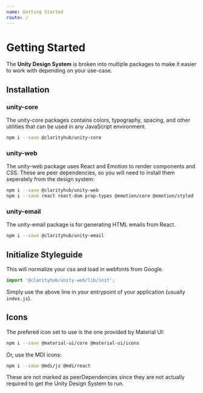 ```yaml
---
name: Getting Started
route: /
---
```


# Getting Started

The **Unity Design System** is broken into multiple packages to make it easier to work with depending on your use-case.

## Installation

### unity-core

The unity-core packages contains colors, typography, spacing, and other utilities that can be used in any JavaScript environment.

```bash
npm i --save @clarityhub/unity-core
```

### unity-web

The unity-web package uses React and Emotion to render components
and CSS. These are peer dependencies, so you will need to install them seperately
from the design system:

```bash
npm i --save @clarityhub/unity-web
npm i --save react react-dom prop-types @emotion/core @emotion/styled
```

### unity-email

The unity-email package is for generating HTML emails from React.

```bash
npm i --save @clarityhub/unity-email
```

## Initialize Styleguide

This will normalize your css and load in webfonts from Google.

```js
import '@clarityhub/unity-web/lib/init';
```

Simply use the above line in your entrypoint of your application (usually `index.js`).

## Icons

The prefered icon set to use is the one provided by Material UI:

```bash
npm i --save @material-ui/core @material-ui/icons
```

Or, use the MDI icons:

```bash
npm i --save @mdi/js @mdi/react
```

These are not marked as peerDependencies since they are not actually
required to get the Unity Design System to run.